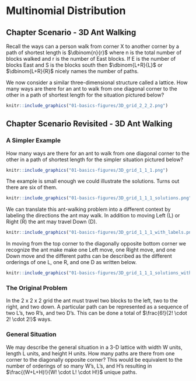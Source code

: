 # Multinomial Distribution {#multinom}

## Chapter Scenario - 3D Ant Walking {#chapter_scenario_3D_ant_walking}

Recall the ways can a person walk from corner X to another corner by a path of shortest length is $\dbinom{n}{r}$ where n is the total number of blocks walked and r is the number of East blocks. If E is the number of blocks East and S is the blocks south then $\dbinom{L+R}{L}$  or $\dbinom{L+R}{R}$ nicely names the number of paths.

We now consider a similar three-dimensional structure called a lattice. How many ways are there for an ant to walk from one diagonal corner to the other in a path of shortest length for the situation pictured below?

```r
knitr::include_graphics("01-basics-figures/3D_grid_2_2_2.png")
```


## Chapter Scenario Revisited - 3D Ant Walking {#chapter_scenario_revisited_3D_ant_walking}

### A Simpler Example 

How many ways are there for an ant to walk from one diagonal corner to the other in a path of shortest length for the simpler situation pictured below?

```r
knitr::include_graphics("01-basics-figures/3D_grid_1_1_1.png")
```

The example is small enough we could illustrate the solutions. Turns out there are six of them.

```r
knitr::include_graphics("01-basics-figures/3D_grid_1_1_1_solutions.png")
```

We can translate this ant-walking problem into a different context by labeling the directions the ant may walk. In addition to moving Left (L) or Right (R) the ant may travel Down (D). 

```r
knitr::include_graphics("01-basics-figures/3D_grid_1_1_1_with_labels.png")
```

In moving from the top corner to the diagonally opposite bottom corner we recognize the ant make make one Left move, one Right move, and one Down move and the different paths can be described as the different orderings of one L, one R, and one D as written below.

```r
knitr::include_graphics("01-basics-figures/3D_grid_1_1_1_solutions_with_orderings.png")
```

### The Original Problem

In the 2 x 2 x 2 grid the ant must travel two blocks to the left, two to the right, and two down. A particular path can be represented as a sequence of two L's, two R's, and two D's. This can be done a total of $\frac{6!}{2! \cdot 2! \cdot 2!}$ ways.


### General Situation

We may describe the general situation in a 3-D lattice with width W units, length L units, and height H units. How many paths are there from one corner to the diagonally opposite corner? This would be equivalent to the number of orderings of so many W's, L's, and H's resulting in $\frac{(W+L+H)!}{W! \cdot L! \cdot H!}$ unique paths.

